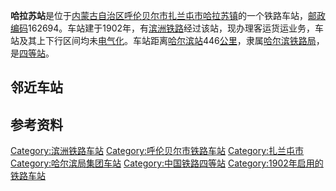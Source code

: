{{noteTA
|1=zh-cn:始发车次; zh-hk:列車班次;
|2=zh-cn:车次; zh-hk:班次;
}}
{{Infobox China railway station 
|车站名称 = 哈拉苏站
|车站名称拼音 = Halasu
|英文名称 = Halasu Railway Station
|其他名称 = 斗矬子站
|车站代码 = 57623<ref>{{cite book|title=中华人民共和国铁路车站代码（GB/T 10302-2010）|publisher=中国标准出版社|year=2010|isbn=155066140495|ignore-isbn-error=true|pages=13}}</ref>
|电报码 = HAX
|拼音码 = HLS
|车站地址 = [[内蒙古自治区|内蒙古自治区]][[呼伦贝尔市|呼伦贝尔市]][[扎兰屯市|扎兰屯市]]
|归属 = [[哈尔滨铁路局|哈尔滨铁路局]]
|车站等级 = [[四等站_(中铁)|四等站]]
|线路 = [[滨洲铁路|滨洲铁路]]
}}
'''哈拉苏站'''是位于[[内蒙古自治区|内蒙古自治区]][[呼伦贝尔市|呼伦贝尔市]][[扎兰屯市|扎兰屯市]][[哈拉苏镇|哈拉苏镇]]的一个铁路车站，[[邮政编码|邮政编码]]162694。车站建于1902年，有[[滨洲铁路|滨洲铁路]]经过该站，现办理客运货运业务，车站及其上下行区间均未[[电气化|电气化]]。车站距离[[哈尔滨站|哈尔滨站]]446[[公里|公里]]，隶属[[哈尔滨铁路局|哈尔滨铁路局]]，是[[四等站_(中铁)|四等站]]。

==邻近车站==
{{start rail box|[[中国铁路|中国铁路]]}}
{{s-inop|[[三道桥站|三道桥站]]|{{站|哈尔滨}}方向}}
{{s-line|[[滨洲铁路|滨洲铁路]]<br />← 11km 哈拉苏站 10km →}}
{{s-inop|[[南木站|南木站]]|{{站|满洲里}}方向}}
{{end box}}

==参考资料==
{{reflist}}
{{滨洲铁路}}
{{铁路车站小作品}}
{{内蒙古小作品}}

[[Category:滨洲铁路车站|Category:滨洲铁路车站]]
[[Category:呼伦贝尔市铁路车站|Category:呼伦贝尔市铁路车站]]
[[Category:扎兰屯市|Category:扎兰屯市]]
[[Category:哈尔滨局集团车站|Category:哈尔滨局集团车站]]
[[Category:中国铁路四等站|Category:中国铁路四等站]]
[[Category:1902年启用的铁路车站|Category:1902年启用的铁路车站]]